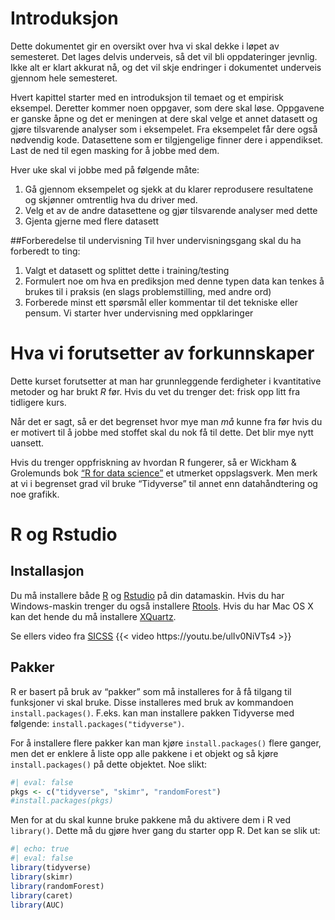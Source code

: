 # Introduksjon {.unnumbered}


Dette dokumentet gir en oversikt over hva vi skal dekke i løpet av semesteret. Det lages delvis underveis, så det vil bli oppdateringer jevnlig. Ikke alt er klart akkurat nå, og det vil skje endringer i dokumentet underveis gjennom hele semesteret. 

Hvert kapittel starter med en introduksjon til temaet og et empirisk eksempel. Deretter kommer noen oppgaver, som dere skal løse. Oppgavene er ganske åpne og det er meningen at dere skal velge et annet datasett og gjøre tilsvarende analyser som i eksempelet. Fra eksempelet får dere også nødvendig kode. Datasettene som er tilgjengelige finner dere i appendikset. Last de ned til egen masking for å jobbe med dem. 

Hver uke skal vi jobbe med på følgende måte: 

1) Gå gjennom eksempelet og sjekk at du klarer reprodusere resultatene og skjønner omtrentlig hva du driver med. 
1) Velg et av de andre datasettene og gjør tilsvarende analyser med dette 
1) Gjenta gjerne med flere datasett


##Forberedelse til undervisning
Til hver undervisningsgang skal du ha forberedt to ting: 

1) Valgt et datasett og splittet dette i training/testing 
1) Formulert noe om hva en prediksjon med denne typen data kan tenkes å brukes til i praksis (en slags problemstilling, med andre ord)
1) Forberede minst ett spørsmål eller kommentar til det tekniske eller pensum. Vi starter hver undervisning med oppklaringer



# Hva vi forutsetter av forkunnskaper

Dette kurset forutsetter at man har grunnleggende ferdigheter i kvantitative metoder og har brukt *R* før. Hvis du vet du trenger det: frisk opp litt fra tidligere kurs.

Når det er sagt, så er det begrenset hvor mye man *må* kunne fra før hvis du er motivert til å jobbe med stoffet skal du nok få til dette. Det blir mye nytt uansett. 

Hvis du trenger oppfriskning av hvordan R fungerer, så er Wickham & Grolemunds bok ["R for data science"](https://r4ds.had.co.nz/) et utmerket oppslagsverk. Men merk at vi i begrenset grad vil bruke "Tidyverse" til annet enn datahåndtering og noe grafikk. 


# R og Rstudio

## Installasjon 
Du må installere både [R](https://www.r-project.org/) og [Rstudio](https://posit.co/products/open-source/rstudio/) på din datamaskin. Hvis du har Windows-maskin trenger du også installere [Rtools](https://cran.r-project.org/bin/windows/Rtools/rtools42/rtools.html). Hvis du har Mac OS X kan det hende du må installere [XQuartz](https://www.xquartz.org/).

Se ellers video fra [SICSS](https://youtu.be/ulIv0NiVTs4) 
{{< video https://youtu.be/ulIv0NiVTs4 >}}


## Pakker {.unnumbered}

R er basert på bruk av "pakker" som må installeres for å få tilgang til funksjoner vi skal bruke. Disse installeres med bruk av kommandoen `install.packages()`. F.eks. kan man installere pakken Tidyverse med følgende: `install.packages("tidyverse")`.

For å installere flere pakker kan man kjøre `install.packages()` flere ganger, men det er enklere å liste opp alle pakkene i et objekt og så kjøre `install.packages()` på dette objektet. Noe slikt:

```r
#| eval: false
pkgs <- c("tidyverse", "skimr", "randomForest")
#install.packages(pkgs)

```

Men for at du skal kunne bruke pakkene må du aktivere dem i R ved `library()`. Dette må du gjøre hver gang du starter opp R. Det kan se slik ut:

```r
#| echo: true
#| eval: false
library(tidyverse)
library(skimr)
library(randomForest)
library(caret)
library(AUC)

```




